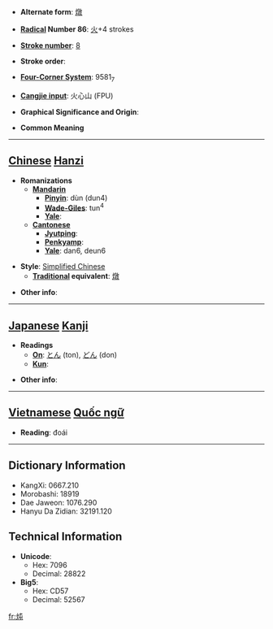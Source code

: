 * '''Alternate form''': [[燉]]

* '''[[Wiktionary:Chinese radical index| Radical]] Number 86''': [[Wiktionary:Chinese radical index 火|火]]+4 strokes

* '''[[Wiktionary:Chinese total strokes index|Stroke number]]''': [[Wiktionary:Chinese total strokes index 8|8]]

* '''Stroke order''': 

* '''[[Wiktionary:Chinese four corner index|Four-Corner System]]''': 9581<sub>7</sub>

* '''[[Wiktionary:Chinese Cangjie index|Cangjie input]]''': 火心山 (FPU)

* '''Graphical Significance and Origin''': 

* '''Common Meaning'''

----

== [[Chinese]] [[Hanzi]] ==

* '''Romanizations'''
** '''[[Mandarin]]'''
*** '''[[Pinyin]]''': dùn (dun4)
*** '''[[Wade-Giles]]''': tun<sup>4</sup>
*** '''[[Yale]]''': 
** '''[[Cantonese]]'''
*** '''[[Jyutping]]''':
*** '''[[Penkyamp]]''': 
*** '''[[Yale]]''': dan6, deun6

* '''Style''': [[Simplified Chinese]] 
** '''[[Traditional Chinese|Traditional]] equivalent''': [[燉]]

* '''Other info''': 

----

== [[Japanese]] [[Kanji]] ==

* '''Readings'''
** '''[[On]]''': [[とん]] (ton), [[どん]] (don)
** '''[[Kun]]''': 

* '''Other info''':  


----

== [[Vietnamese]] [[Quốc ngữ]] ==

* '''Reading''': đoái

----

== Dictionary Information ==

* KangXi: 0667.210
* Morobashi: 18919
* Dae Jaweon: 1076.290
* Hanyu Da Zidian: 32191.120

== Technical Information ==

* '''Unicode''':
** Hex: 7096
** Decimal: 28822
* '''Big5''':
** Hex: CD57
** Decimal: 52567

[[fr:炖]]